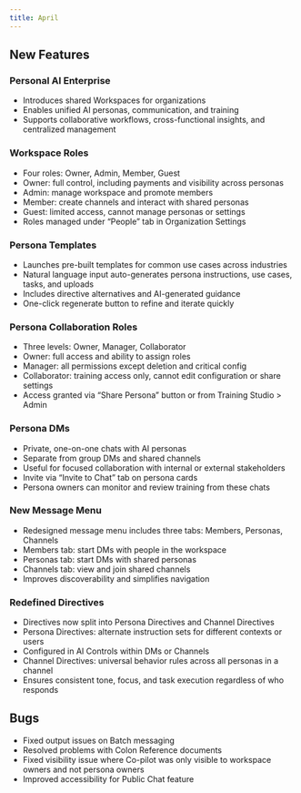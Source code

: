```yaml
---
title: April
---
```


## New Features

### Personal AI Enterprise
- Introduces shared Workspaces for organizations
- Enables unified AI personas, communication, and training
- Supports collaborative workflows, cross-functional insights, and centralized management

### Workspace Roles
- Four roles: Owner, Admin, Member, Guest
- Owner: full control, including payments and visibility across personas
- Admin: manage workspace and promote members
- Member: create channels and interact with shared personas
- Guest: limited access, cannot manage personas or settings
- Roles managed under “People” tab in Organization Settings

### Persona Templates
- Launches pre-built templates for common use cases across industries
- Natural language input auto-generates persona instructions, use cases, tasks, and uploads
- Includes directive alternatives and AI-generated guidance
- One-click regenerate button to refine and iterate quickly

### Persona Collaboration Roles
- Three levels: Owner, Manager, Collaborator
- Owner: full access and ability to assign roles
- Manager: all permissions except deletion and critical config
- Collaborator: training access only, cannot edit configuration or share settings
- Access granted via “Share Persona” button or from Training Studio > Admin

### Persona DMs
- Private, one-on-one chats with AI personas
- Separate from group DMs and shared channels
- Useful for focused collaboration with internal or external stakeholders
- Invite via “Invite to Chat” tab on persona cards
- Persona owners can monitor and review training from these chats

### New Message Menu
- Redesigned message menu includes three tabs: Members, Personas, Channels
- Members tab: start DMs with people in the workspace
- Personas tab: start DMs with shared personas
- Channels tab: view and join shared channels
- Improves discoverability and simplifies navigation

### Redefined Directives
- Directives now split into Persona Directives and Channel Directives
- Persona Directives: alternate instruction sets for different contexts or users
- Configured in AI Controls within DMs or Channels
- Channel Directives: universal behavior rules across all personas in a channel
- Ensures consistent tone, focus, and task execution regardless of who responds

## Bugs

- Fixed output issues on Batch messaging
- Resolved problems with Colon Reference documents
- Fixed visibility issue where Co-pilot was only visible to workspace owners and not persona owners
- Improved accessibility for Public Chat feature


